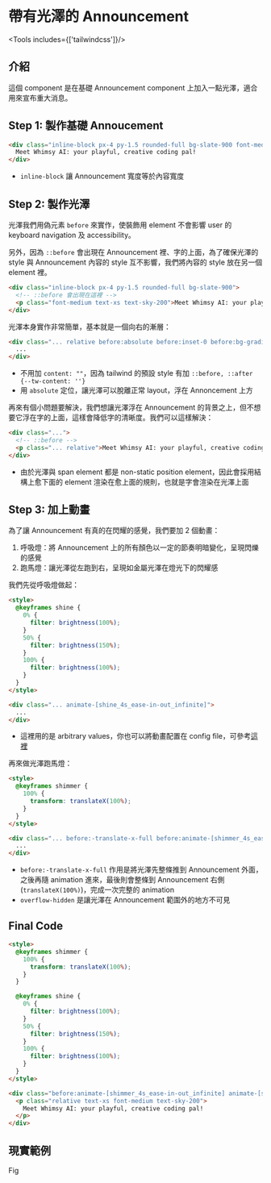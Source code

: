 
<Demo />

# 帶有光澤的 Announcement

<Tools includes={['tailwindcss']}/>

## 介紹

這個 component 是在基礎 Announcement component 上加入一點光澤，適合用來宣布重大消息。

## Step 1: 製作基礎 Annoucement

```html
<div class="inline-block px-4 py-1.5 rounded-full bg-slate-900 font-medium text-xs text-sky-200">
  Meet Whimsy AI: your playful, creative coding pal!
</div>
```

- `inline-block` 讓 Announcement 寬度等於內容寬度

## Step 2: 製作光澤

光澤我們用偽元素 `before` 來實作，使裝飾用 element 不會影響 user 的 keyboard navigation 及 accessibility。

另外，因為 `::before` 會出現在 Announcement 裡、字的上面，為了確保光澤的 style 與 Announcement 內容的 style 互不影響，我們將內容的 style 放在另一個 element 裡。

```html
<div class="inline-block px-4 py-1.5 rounded-full bg-slate-900">
  <!-- ::before 會出現在這裡 -->
  <p class="font-medium text-xs text-sky-200">Meet Whimsy AI: your playful, creative coding pal!</p>
</div>
```

光澤本身實作非常簡單，基本就是一個向右的漸層：

```html
<div class="... relative before:absolute before:inset-0 before:bg-gradient-to-r before:from-sky-400/0 before:via-sky-400/40 before:to-sky-400/0">
  ...
</div>
```

- 不用加 `content: ""`，因為 tailwind 的預設 style 有加 `::before, ::after {--tw-content: ''}`
- 用 `absolute` 定位，讓光澤可以脫離正常 layout，浮在 Annoncement 上方

再來有個小問題要解決，我們想讓光澤浮在 Announcement 的背景之上，但不想要它浮在字的上面，這樣會降低字的清晰度。我們可以這樣解決：

```html
<div class="...">
  <!-- ::before -->
  <p class="... relative">Meet Whimsy AI: your playful, creative coding pal!</p>
</div>
```

- 由於光澤與 span element 都是 non-static position element，因此會採用結構上愈下面的 element 渲染在愈上面的規則，也就是字會渲染在光澤上面

## Step 3: 加上動畫

為了讓 Announcement 有真的在閃耀的感覺，我們要加 2 個動畫：

1. 呼吸燈：將 Announcement 上的所有顏色以一定的節奏明暗變化，呈現閃爍的感覺
2. 跑馬燈：讓光澤從左跑到右，呈現如金屬光澤在燈光下的閃耀感

我們先從呼吸燈做起：

```html /animate-[shine_4s_ease-in-out_infinite]/
<style>
  @keyframes shine {
    0% {
      filter: brightness(100%);
    }
    50% {
      filter: brightness(150%);
    }
    100% {
      filter: brightness(100%);
    }
  }
</style>

<div class="... animate-[shine_4s_ease-in-out_infinite]">
  ...
</div>
```

- 這裡用的是 arbitrary values，你也可以將動畫配置在 config file，可參考[這裡](https://tailwindcss.com/docs/animation#customizing-your-theme)

再來做光澤跑馬燈：

```html /before:animate-[shimmer_4s_ease-in-out_infinite]/
<style>
  @keyframes shimmer {
    100% {
      transform: translateX(100%);
    }
  }
</style>

<div class="... before:-translate-x-full before:animate-[shimmer_4s_ease-in-out_infinite] overflow-hidden">
  ...
</div>
```

- `before:-translate-x-full` 作用是將光澤先整條推到 Announcement 外面，之後再隨 animation 進來，最後則會整條到 Announcement 右側 (`translateX(100%)`)，完成一次完整的 animation
- `overflow-hidden` 是讓光澤在 Announcement 範圍外的地方不可見

## Final Code

```html
<style>
  @keyframes shimmer {
    100% {
      transform: translateX(100%);
    }
  }

  @keyframes shine {
    0% {
      filter: brightness(100%);
    }
    50% {
      filter: brightness(150%);
    }
    100% {
      filter: brightness(100%);
    }
  }
</style>

<div class="before:animate-[shimmer_4s_ease-in-out_infinite] animate-[shine_4s_ease-in-out_infinite] relative inline-block overflow-hidden rounded-full bg-slate-900 px-4 py-1.5 before:absolute before:inset-0 before:-translate-x-full before:bg-gradient-to-r before:from-sky-400/0 before:via-sky-400/40 before:to-sky-400/0">
  <p class="relative text-xs font-medium text-sky-200">
    Meet Whimsy AI: your playful, creative coding pal!
  </p>
</div>
```

## 現實範例

Fig